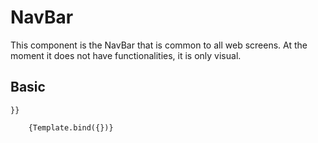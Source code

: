 
<Meta 
    title="Components/Content/NavBar" 
    component={NavBar}
/>

# NavBar
This component is the NavBar that is common to all web screens. At the moment it does not have functionalities, it is only visual.

<Props of={NavBar} />



## Basic
<Canvas>
  <Story 
    name="Basic"
    args={{
        parentBackgroundColor : "#1a3891",
        childBackgroundColor :"white",
        
    }}
   >
        {Template.bind({})}
  </Story>
</Canvas>

<ArgsTable story="Basic" />